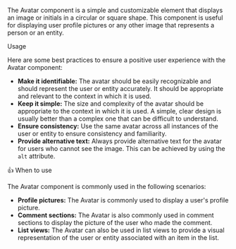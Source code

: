 
<Title>Avatar</Title>

The Avatar component is a simple and customizable element that displays an image or initials in a circular or square shape.
This component is useful for displaying user profile pictures or any other image that represents a person or an entity.

<Subtitle>Usage</Subtitle>

Here are some best practices to ensure a positive user experience with the Avatar component:

- **Make it identifiable:** The avatar should be easily recognizable and should represent the user or entity accurately. It should be appropriate and relevant to the context in which it is used.
- **Keep it simple:** The size and complexity of the avatar should be appropriate to the context in which it is used. A simple, clear design is usually better than a complex one that can be difficult to understand.
- **Ensure consistency:** Use the same avatar across all instances of the user or entity to ensure consistency and familiarity.
- **Provide alternative text:** Always provide alternative text for the avatar for users who cannot see the image. This can be achieved by using the `alt` attribute.

<Subtitle>👍 When to use</Subtitle>

The Avatar component is commonly used in the following scenarios:

- **Profile pictures:** The Avatar is commonly used to display a user's profile picture.
- **Comment sections:** The Avatar is also commonly used in comment sections to display the picture of the user who made the comment.
- **List views:** The Avatar can also be used in list views to provide a visual representation of the user or entity associated with an item in the list.

<Title>Properties</Title>

<ArgTypes of="bq-avatar" />
